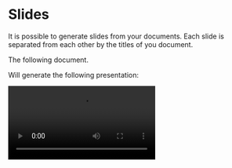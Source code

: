 # Slides

It is possible to generate slides from your documents. Each slide is separated from each other by the titles of you document. 

The following document. 

Will generate the following presentation:

<video controls>
  <source src="../../../static/vid/slides.mov" type="video/mp4" />
  Your browser does not support the video tag.
</video>
